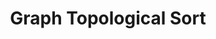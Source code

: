 ---
id: "ds_tf_018"
questionType: "TRUE_FALSE"
title: "Graph Topological Sort"
statement: "Topological sort can be applied to any graph."
difficulty: "HARD"
category: "Data Structures"
correctAnswer: false
explanation: "Topological sort is only valid for directed acyclic graphs (DAGs)."
---